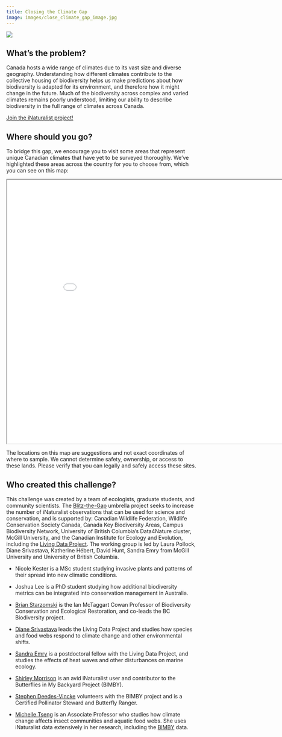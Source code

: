 ```yaml
---
title: Closing the Climate Gap
image: images/close_climate_gap_image.jpg
---
```


![](images/close_climate_gap_banner.jpg)

## What's the problem?

Canada hosts a wide range of climates due to its vast size and diverse geography. Understanding how different climates contribute to the collective housing of biodiversity helps us make predictions about how biodiversity is adapted for its environment, and therefore how it might change in the future. Much of the biodiversity across complex and varied climates remains poorly understood, limiting our ability to describe biodiversity in the full range of climates across Canada.

[Join the iNaturalist project!](https://inaturalist.ca/projects/blitz-the-gap-closing-the-climate-gap){.btn .btn-primary .btn role="button"}

## Where should you go?

To bridge this gap, we encourage you to visit some areas that represent unique Canadian climates that have yet to be surveyed thoroughly. We’ve highlighted these areas across the country for you to choose from, which you can see on this map:

```{=html}
<iframe width="900" height="700" src="maps/climate-gap-map.html" title="Climate gaps"></iframe>
```

::: callout-warning
The locations on this map are suggestions and not exact coordinates of where to sample. We cannot determine safety, ownership, or access to these lands. Please verify that you can legally and safely access these sites.
:::

## Who created this challenge?

This challenge was created by a team of ecologists, graduate students, and community scientists. The [Blitz-the-Gap](https://blitzthegap.org/) umbrella project seeks to increase the number of iNaturalist observations that can be used for science and conservation, and is supported by: Canadian Wildlife Federation, Wildlife Conservation Society Canada, Canada Key Biodiversity Areas, Campus Biodiversity Network, University of British Columbia’s Data4Nature cluster, McGill University, and the Canadian Institute for Ecology and Evolution, including the [Living Data Project](https://www.ciee-icee.ca/ldp.html). The working group is led by Laura Pollock, Diane Srivastava, Katherine Hébert, David Hunt, Sandra Emry from McGill University and University of British Columbia.

-   Nicole Kester is a MSc student studying invasive plants and patterns of their spread into new climatic conditions.

-   Joshua Lee is a PhD student studying how additional biodiversity metrics can be integrated into conservation management in Australia.

-   [Brian Starzomski](https://starzomski.weebly.com/) is the Ian McTaggart Cowan Professor of Biodiversity Conservation and Ecological Restoration, and co-leads the BC Biodiversity project.

-   [Diane Srivastava](https://www.zoology.ubc.ca/~srivast/) leads the Living Data Project and studies how species and food webs respond to climate change and other environmental shifts.

-   [Sandra Emry](https://sandramemry.weebly.com/) is a postdoctoral fellow with the Living Data Project, and studies the effects of heat waves and other disturbances on marine ecology.

-   [Shirley Morrison](https://inaturalist.ca/people/shirleymorrison) is an avid iNaturalist user and contributor to the Butterflies in My Backyard Project (BIMBY).

-   [Stephen Deedes-Vincke](https://inaturalist.ca/people/deedesie) volunteers with the BIMBY project and is a Certified Pollinator Steward and Butterfly Ranger.

-   [Michelle Tseng](https://www.bugsandplankton.com/) is an Associate Professor who studies how climate change affects insect communities and aquatic food webs. She uses iNaturalist data extensively in her research, including the [BIMBY](https://davidsuzuki.org/take-action/volunteer/bimby/) data.
